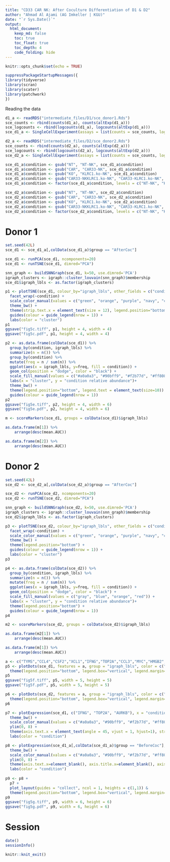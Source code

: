 ```yaml
---
title: "CD33 CAR NK: After Coculture Differentiation of D1 & D2"
author: "Ahmad Al Ajami (AG Imkeller | KGU)"
date: "`r Sys.Date()`"
output:
  html_document:
    keep_md: false
    toc: true
    toc_float: true
    toc_depth: 4
    code_folding: hide
---
```


```r
knitr::opts_chunk$set(echo = TRUE)
```

```r
suppressPackageStartupMessages({
library(tidyverse)
library(scran)
library(scater)
library(patchwork)
})
```

Reading the data 

```r
d1_a <- readRDS("intermediate_files/D1/sce_donor1.Rds")
sce_counts <- rbind(counts(d1_a), counts(altExp(d1_a)))
sce_logcounts <- rbind(logcounts(d1_a), logcounts(altExp(d1_a)))
sce_d1_a <- SingleCellExperiment(assays = list(counts = sce_counts, logcounts = sce_logcounts), colData = colData(d1_a))

d2_a <- readRDS("intermediate_files/D2/sce_donor2.Rds")
sce_counts <- rbind(counts(d2_a), counts(altExp(d2_a)))
sce_logcounts <- rbind(logcounts(d2_a), logcounts(altExp(d2_a)))
sce_d2_a <- SingleCellExperiment(assays = list(counts = sce_counts, logcounts = sce_logcounts), colData = colData(d2_a))
```

```r
sce_d1_a$condition <- gsub("NT", "NT-NK", sce_d1_a$condition)
sce_d1_a$condition <- gsub("CAR", "CAR33-NK", sce_d1_a$condition)
sce_d1_a$condition <- gsub("KO", "KLRC1.ko-NK", sce_d1_a$condition)
sce_d1_a$condition <- gsub("CAR33-NKKLRC1.ko-NK", "CAR33-KLRC1.ko-NK", sce_d1_a$condition)
sce_d1_a$condition <- factor(sce_d1_a$condition, levels = c("NT-NK", "KLRC1.ko-NK", "CAR33-NK", "CAR33-KLRC1.ko-NK"))

sce_d2_a$condition <- gsub("NT", "NT-NK", sce_d2_a$condition)
sce_d2_a$condition <- gsub("CAR", "CAR33-NK", sce_d2_a$condition)
sce_d2_a$condition <- gsub("KO", "KLRC1.ko-NK", sce_d2_a$condition)
sce_d2_a$condition <- gsub("CAR33-NKKLRC1.ko-NK", "CAR33-KLRC1.ko-NK", sce_d2_a$condition)
sce_d2_a$condition <- factor(sce_d2_a$condition, levels = c("NT-NK", "KLRC1.ko-NK", "CAR33-NK", "CAR33-KLRC1.ko-NK"))
```

# Donor 1

```r
set.seed(42L)
sce_d1 <- sce_d1_a[,colData(sce_d1_a)$group == "AfterCoc"]

sce_d1 <- runPCA(sce_d1, ncomponents=20)
sce_d1 <- runTSNE(sce_d1, dimred="PCA")
```

```r
snn_graph <- buildSNNGraph(sce_d1, k=50, use.dimred='PCA')
igraph_clusters <- igraph::cluster_louvain(snn_graph)$membership
sce_d1$igraph_lbls <- as.factor(igraph_clusters)
```

```r
p1 <- plotTSNE(sce_d1, colour_by="igraph_lbls", other_fields = c("condition")) + 
  facet_wrap(~condition) + 
  scale_color_manual(values = c("green", "orange", "purple", "navy", "cyan", "maroon")) +
  theme_bw() + 
  theme(strip.text.x = element_text(size = 12), legend.position="bottom", legend.text = element_text(size=10)) +
  guides(colour = guide_legend(nrow = 1)) +
  labs(color = "cluster")
p1
ggsave("fig5c.tiff", p1, height = 4, width = 4)
ggsave("fig5c.pdf", p1, height = 4, width = 4)
```

```r
p2 <- as.data.frame(colData(sce_d1)) %>%
  group_by(condition, igraph_lbls) %>%
  summarize(n = n()) %>%
  group_by(condition) %>%
  mutate(freq = n / sum(n)) %>%
  ggplot(aes(x = igraph_lbls, y=freq, fill = condition)) +
  geom_col(position = "dodge", color = "black") +
  scale_fill_manual(values = c("#a0a0a3", "#90bff9", "#f2b77d", "#ff8080")) + 
  labs(x = "cluster", y = "condition relative abundance")+ 
  theme_bw() +
  theme(legend.position="bottom", legend.text = element_text(size=10)) +
  guides(colour = guide_legend(nrow = 1))
p2
ggsave("fig5e.tiff", p2, height = 4, width = 6)
ggsave("fig5e.pdf", p2, height = 4, width = 6)
```

```r
m <- scoreMarkers(sce_d1, groups = colData(sce_d1)$igraph_lbls)
```

```r
as.data.frame(m[1]) %>%
    arrange(desc(mean.AUC))
```

```r
as.data.frame(m[2]) %>%
    arrange(desc(mean.AUC))
```

# Donor 2

```r
set.seed(42L)
sce_d2 <- sce_d2_a[,colData(sce_d2_a)$group == "AfterCoc"]

sce_d2 <- runPCA(sce_d2, ncomponents=20)
sce_d2 <- runTSNE(sce_d2, dimred="PCA")
```

```r
snn_graph <- buildSNNGraph(sce_d2, k=50, use.dimred='PCA')
igraph_clusters <- igraph::cluster_louvain(snn_graph)$membership
sce_d2$igraph_lbls <- as.factor(igraph_clusters)
```

```r
p3 <- plotTSNE(sce_d2, colour_by="igraph_lbls", other_fields = c("condition")) +
  facet_wrap(~condition) + 
  scale_color_manual(values = c("green", "orange", "purple", "navy", "cyan", "maroon")) +
  theme_bw() + 
  theme(legend.position="bottom") +
  guides(colour = guide_legend(nrow = 1)) +
  labs(color = "cluster")
p3
```

```r
p4 <- as.data.frame(colData(sce_d2)) %>%
  group_by(condition, igraph_lbls) %>%
  summarize(n = n()) %>%
  mutate(freq = n / sum(n)) %>%
  ggplot(aes(x = igraph_lbls, y=freq, fill = condition)) +
  geom_col(position = "dodge", color = "black") +
  scale_fill_manual(values = c("gray", "blue", "orange", "red")) + 
  labs(x = "cluster", y = "condition relative abundance")+ 
  theme(legend.position="bottom") +
  guides(colour = guide_legend(nrow = 1))
p4
```

```r
m2 <- scoreMarkers(sce_d2, groups = colData(sce_d2)$igraph_lbls)
```

```r
as.data.frame(m2[1]) %>%
    arrange(desc(mean.AUC))
```

```r
as.data.frame(m[1]) %>%
    arrange(desc(mean.AUC))
```

```r
a <- c("TYMS","CCL4","CSF2","XCL1","IFNG","TOP2A","CCL3","MYC","HMGB2","AURKB","GZMA", "FCGR3A", "TNF", "IL3")
p5 <- plotDots(sce_d1, features = a, group = "igraph_lbls", color = c("darkblue", "lightblue", "gray", "yellow", "orange", "darkorange", "red", "darkred")) +
  theme(legend.position="bottom", legend.box="vertical", legend.margin=margin(), legend.text=element_text(size=7))
p5
ggsave("fig5f.tiff", p5, width = 5, height = 5)
ggsave("fig5f.pdf", p5, width = 5, height = 5)
```

```r
p6 <- plotDots(sce_d2, features = a, group = "igraph_lbls", color = c("gray", "yellow", "orange", "red", "darkred", "purple", "lightblue", "blue")) +
  theme(legend.position="bottom", legend.box="vertical", legend.margin=margin())
p6
```

```r
p7 <- plotExpression(sce_d1, c("IFNG", "TOP2A", "AURKB"), x = "condition", ncol = 3, colour_by = "condition") + 
  theme_bw() + 
  scale_color_manual(values = c("#a0a0a3", "#90bff9", "#f2b77d", "#ff8080")) + 
  ylim(0, 8) + 
  theme(axis.text.x = element_text(angle = 45, vjust = 1, hjust=1), strip.text.x = element_text(size = 12)) + 
  labs(color = "condition") 

p8 <- plotExpression(sce_d1_a[,colData(sce_d1_a)$group == "BeforeCoc"], features = c("IFNG", "TOP2A", "AURKB"), x = "condition", ncol = 3, colour_by = "condition") + 
  theme_bw() + 
  scale_color_manual(values = c("#a0a0a3", "#90bff9", "#f2b77d", "#ff8080")) + 
  ylim(0, 8) +
  theme(axis.text.x=element_blank(), axis.title.x=element_blank(), axis.title.y=element_blank(), strip.text.x = element_text(size = 12)) +
  labs(color = "condition") 
 
p9 <- p8 + 
  p7 +
  plot_layout(guides = "collect", ncol = 1, heights = c(1,1)) &
  theme(legend.position="bottom", legend.box="vertical", legend.margin=margin(), legend.text = element_text(size=10))
p9
ggsave("fig5g.tiff", p9, width = 6, height = 6)
ggsave("fig5g.pdf", p9, width = 6, height = 6)
```

# Session

```r
date()
sessionInfo()

knitr::knit_exit()
```

